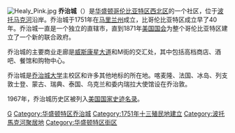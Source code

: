 {{expand|time=2010-05-11T08:55:59+00:00}}
{{unreferenced|time=2010-05-11T08:55:59+00:00}}
{{noteTA
|1=zh:佐治;zh-hans:乔治;zh-hk:佐治;zh-sg:乔治;zh-tw:喬治;zh-cn:乔治
}}

[[File:Healy_Pink.jpg|thumb]]
'''乔治城 '''（{{lang-en|Georgetown}}）是[[华盛顿哥伦比亚特区|华盛顿哥伦比亚特区]][[西北区_(华盛顿特区)|西北区]]的一个社区，位于[[波托马克河|波托马克河]]沿岸。乔治城于1751年在[[马里兰州|马里兰州]]成立，比哥伦比亚特区成立早了40年。乔治城一直是一个独立的直辖市，直到1871年[[美国国会|美国国会]]为整个哥伦比亚特区建立了一个新的联合政府。

乔治城的主要商业走廊是[[威斯康星大道|威斯康星大道]]和M街的交汇处，其中包括高档商店、酒吧、餐馆和购物中心。

乔治城是[[乔治城大学|乔治城大学]]主校区和许多其他地标的所在地。喀麦隆、法国、冰岛、列支敦士登、蒙古、瑞典、泰国、乌克兰和委内瑞拉大使馆设在乔治敦。

1967年，乔治城历史区被列入[[國家史蹟名錄|美国国家史迹名录]]。{{Commons|Georgetown, Washington, D.C.}}{{华盛顿哥伦比亚特区社区}}{{Authority control}}
{{US-geo-stub}}

[[Category:華盛頓哥倫比亞特區旅遊景點|G]]
[[Category:华盛顿特区乔治城|Category:华盛顿特区乔治城]]
[[Category:1751年十三殖民地建立|Category:1751年十三殖民地建立]]
[[Category:波托馬克河聚居地|Category:波托馬克河聚居地]]
[[Category:华盛顿特区街区|Category:华盛顿特区街区]]